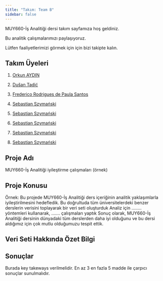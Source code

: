 ```yaml
---
title: "Takım: Team B"
sidebar: false 
---
```


MUY660-İş Analitiği dersi takım sayfamıza hoş geldiniz.

Bu analitik çalışmalarımızı paylaşıyoruz.

Lütfen faaliyetlerimizi görmek için için bizi takipte kalın.

## Takım Üyeleri

1.  [Orkun AYDIN](/takim/orkun.qmd)

2.  [Dušan Tadić](/takim/dusantadic.qmd)

3.  [Frederico Rodrigues de Paula Santos](/takim/fred.qmd)

4.  [Sebastian Szymański](/takim/szymanski.qmd)

5.  [Sebastian Szymański](/takim/szymanski.qmd)

6.  [Sebastian Szymański](/takim/szymanski.qmd)

7.  [Sebastian Szymański](/takim/szymanski.qmd)

8.  [Sebastian Szymański](/takim/szymanski.qmd)

## Proje Adı

MUY660-İş Analitiği iyileştirme çalışmaları (örnek)

## Proje Konusu

Örnek: Bu projede MUY660-İş Analitiği ders içeriğinin analitik yaklaşımlarla iyileştirilmesini hedefledik. Bu doğrultuda tüm üniversitelerdeki benzer derslerin verisini toplayarak bir veri seti oluşturduk Analiz için ........ yöntemleri kullanarak, ....... çalışmaları yaptık Sonuç olarak, MUY660-İş Analitiği dersinin dünyadaki tüm derslerden daha iyi olduğunu ve bu dersi aldığımız için çok mutlu olduğumuzu tespit ettik.

## Veri Seti Hakkında Özet Bilgi

## Sonuçlar

Burada key takeways verilmelidir. En az 3 en fazla 5 madde ile çarpıcı sonuçlar sunulmalıdır.
